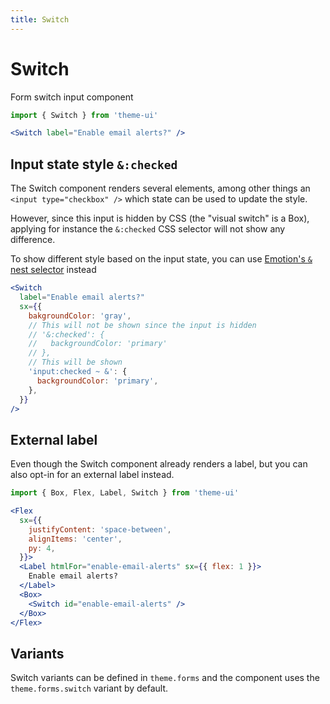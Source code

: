 ```yaml
---
title: Switch
---
```


# Switch

Form switch input component

```js
import { Switch } from 'theme-ui'
```

```jsx live=true
<Switch label="Enable email alerts?" />
```

## Input state style `&:checked`

The Switch component renders several elements, among other things an
`<input type="checkbox" />` which state can be used to update the style.

However, since this input is hidden by CSS (the "visual switch" is a Box),
applying for instance the `&:checked` CSS selector will not show any difference.

To show different style based on the input state, you can use
[Emotion's `&` nest selector](https://emotion.sh/docs/styled#nesting-components)
instead

```jsx live=true
<Switch
  label="Enable email alerts?"
  sx={{
    bakgroundColor: 'gray',
    // This will not be shown since the input is hidden
    // '&:checked': {
    //   backgroundColor: 'primary'
    // },
    // This will be shown
    'input:checked ~ &': {
      backgroundColor: 'primary',
    },
  }}
/>
```

## External label

Even though the Switch component already renders a label, but you can also
opt-in for an external label instead.

```js
import { Box, Flex, Label, Switch } from 'theme-ui'
```

```jsx live=true
<Flex
  sx={{
    justifyContent: 'space-between',
    alignItems: 'center',
    py: 4,
  }}>
  <Label htmlFor="enable-email-alerts" sx={{ flex: 1 }}>
    Enable email alerts?
  </Label>
  <Box>
    <Switch id="enable-email-alerts" />
  </Box>
</Flex>
```

## Variants

Switch variants can be defined in `theme.forms` and the component uses the
`theme.forms.switch` variant by default.
